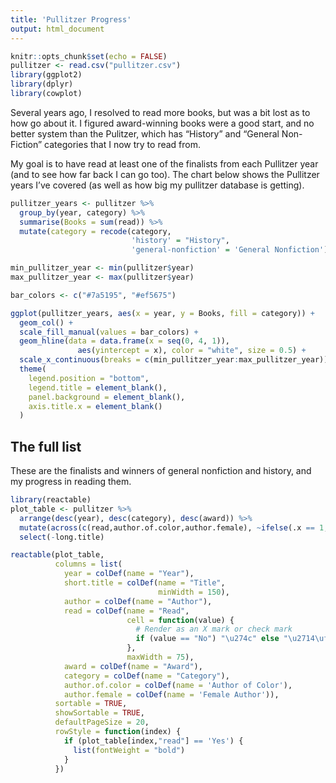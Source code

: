 ```yaml
---
title: 'Pullitzer Progress'
output: html_document
---
```


```r
knitr::opts_chunk$set(echo = FALSE)
pullitzer <- read.csv("pullitzer.csv")
library(ggplot2)
library(dplyr)
library(cowplot)
```


Several years ago, I resolved to read more books, but was a bit lost as to how go about it.
I figured award-winning books were a good start, and no better system than the Pulitzer, which
has "History" and "General Non-Fiction" categories that I now try to read from. 

My goal is to have read at least one of the finalists from each Pullitzer year (and to see how far back I can go too).
The chart below shows the Pullitzer years I've covered (as well as how big my pullitzer database is getting).


```r
pullitzer_years <- pullitzer %>%
  group_by(year, category) %>%
  summarise(Books = sum(read)) %>%
  mutate(category = recode(category, 
                           'history' = "History",
                           'general-nonfiction' = 'General Nonfiction'))

min_pullitzer_year <- min(pullitzer$year)
max_pullitzer_year <- max(pullitzer$year)

bar_colors <- c("#7a5195", "#ef5675")

ggplot(pullitzer_years, aes(x = year, y = Books, fill = category)) +
  geom_col() +
  scale_fill_manual(values = bar_colors) +
  geom_hline(data = data.frame(x = seq(0, 4, 1)),
               aes(yintercept = x), color = "white", size = 0.5) +
  scale_x_continuous(breaks = c(min_pullitzer_year:max_pullitzer_year)) +
  theme(
    legend.position = "bottom",
    legend.title = element_blank(),
    panel.background = element_blank(),
    axis.title.x = element_blank()
  )

```

## The full list

These are the finalists and winners of general nonfiction and history, and my progress in reading them.

```r
library(reactable)
plot_table <- pullitzer %>%
  arrange(desc(year), desc(category), desc(award)) %>%
  mutate(across(c(read,author.of.color,author.female), ~ifelse(.x == 1,'Yes','No'))) %>%
  select(-long.title)

reactable(plot_table,
          columns = list(
            year = colDef(name = "Year"),
            short.title = colDef(name = "Title",
                                 minWidth = 150),
            author = colDef(name = "Author"),
            read = colDef(name = "Read",
                          cell = function(value) {
                            # Render as an X mark or check mark
                            if (value == "No") "\u274c" else "\u2714\ufe0f"
                          },
                          maxWidth = 75),
            award = colDef(name = "Award"),
            category = colDef(name = "Category"),
            author.of.color = colDef(name = 'Author of Color'),
            author.female = colDef(name = 'Female Author')),
          sortable = TRUE,
          showSortable = TRUE,
          defaultPageSize = 20,
          rowStyle = function(index) {
            if (plot_table[index,"read"] == 'Yes') {
              list(fontWeight = "bold")
            }
          })

```